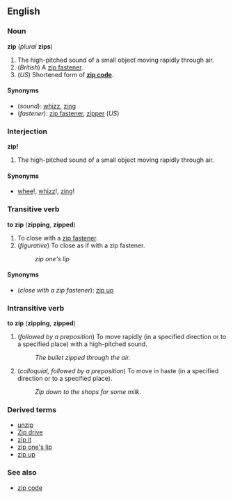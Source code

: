 ==English==
===Noun===
'''zip''' (''plural'' '''zips''')
#The high-pitched sound of a small object moving rapidly through air.
#(''British'') A [[zip fastener]].
#(''US'') Shortened form of '''[[zip code]]'''.

====Synonyms====
*(''sound''): [[whizz]], [[zing]]
*(''fastener''): [[zip fastener]], [[zipper]] (''US'')

===Interjection===
'''zip!'''

#The high-pitched sound of a small object moving rapidly through air.

====Synonyms====
*[[whee]]!, [[whizz]]!, [[zing]]!

===Transitive verb===
'''to zip''' ('''zipping''', '''zipped''')

#To close with a [[zip fastener]].
#(''figurative'') To close as if with a zip fastener.
#:''zip one's lip''

====Synonyms====
*(''close with a zip fastener''): [[zip up]]

===Intransitive verb===
'''to zip''' ('''zipping''', '''zipped''')

#(''followed by a preposition'') To move rapidly (in a specified direction or to a specified place) with a high-pitched sound.
#:''The bullet zipped through the air.''
#(''colloquial, followed by a preposition'') To move in haste (in a specified direction or to a specified place).
#:''Zip down to the shops for some milk.''

===Derived terms===
*[[unzip]]
*[[Zip drive]]
*[[zip it]]
*[[zip one's lip]]
*[[zip up]]

===See also===
*[[zip code]]